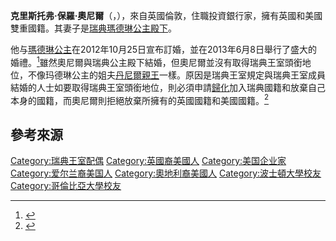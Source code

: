 {{expand|time=2014-06-09T06:53:04+00:00}}
{{Infobox person
| name = 克里斯托弗·奧尼爾<br>Christopher O'Neill
| title = 
| image = Christopher O’Neill-4.jpg
| caption = 奧尼爾在自己的婚禮上
| birth_name = Christopher Paul O'Neill
| birth_date = {{Birth date and age|1974|6|27|df=yes}}
| birth_place = {{UK}}[[伦敦|伦敦]]
| alma_mater = [[波士頓大學|波士頓大學]]<br>[[哥伦比亚大学|哥伦比亚大学]]商學院
| nationality = {{UK}}、{{USA}}
| religion= 
| parents = Paul Cesario O'Neill<br/>Eva Maria Walter 
| children = [[萊奧諾公主_(瑞典)|萊奧諾公主]]<br>[[尼古拉王子_(瑞典)|尼古拉王子]]<br>[[艾德莉安公主_(布萊金厄女公爵)|艾德莉安公主]]
| spouse = {{marriage|[[马德琳公主_(瑞典)|马德琳公主]]|2013|}}
}}

'''克里斯托弗·保羅·奧尼爾'''（{{lang-en|Christopher Paul O'Neill}}，{{bd|1974年|6月27日|||O}}），來自英國倫敦，住職投資銀行家，擁有英國和美國雙重國籍。其妻子是[[瑞典|瑞典]][[玛德琳公主_(瑞典)|瑪德琳公主殿下]]。

他与[[马德琳公主_(瑞典)|瑪德琳公主]]在2012年10月25日宣布訂婚，並在2013年6月8日舉行了盛大的婚禮。<ref>{{Cite web|title=The wedding weekend, 7-8 June 2013 - Sveriges Kungahus|url=https://www.kungahuset.se/royalcourt/mediacentre/pressreleases/pressreleases/theweddingweekend78june2013.5.4ea495e313c19c119aa4934.html|accessdate=2020-03-09|work=www.kungahuset.se|language=en|archive-date=2020-10-24|archive-url=https://web.archive.org/web/20201024210320/https://www.kungahuset.se/royalcourt/mediacentre/pressreleases/pressreleases/theweddingweekend78june2013.5.4ea495e313c19c119aa4934.html|dead-url=no}}</ref>雖然奧尼爾與瑞典公主殿下結婚，但奧尼爾並沒有取得瑞典王室頭銜地位，不像玛德琳公主的姐夫[[丹尼爾王儲夫|丹尼爾親王]]一樣。原因是瑞典王室規定與瑞典王室成員結婚的人士如要取得瑞典王室頭銜地位，則必須申請[[歸化|歸化]]加入瑞典國籍和放棄自己本身的國籍，而奧尼爾則拒絕放棄所擁有的英國國籍和美國國籍。<ref>{{Cite web|title=Princess Madeleine's Fiance Won't Be A 'Prince' Charming|url=https://www.huffingtonpost.com/2013/05/20/christopher-oneill-declines-title_n_3305675.html|accessdate=2020-03-09|date=2013-05-20|last=Adams|first=Rebecca|work=HuffPost|language=en|archive-date=2017-10-08|archive-url=https://web.archive.org/web/20171008051353/http://www.huffingtonpost.com/2013/05/20/christopher-oneill-declines-title_n_3305675.html|dead-url=no}}</ref>

== 參考來源 ==
{{Reflist|2}}

{{DEFAULTSORT: O'Neill, Christopher}}
[[Category:瑞典王室配偶|Category:瑞典王室配偶]]
[[Category:英國裔美國人|Category:英國裔美國人]]
[[Category:美国企业家|Category:美国企业家]]
[[Category:爱尔兰裔美国人|Category:爱尔兰裔美国人]]
[[Category:奧地利裔美國人|Category:奧地利裔美國人]]
[[Category:波士頓大學校友|Category:波士頓大學校友]]
[[Category:哥倫比亞大學校友|Category:哥倫比亞大學校友]]